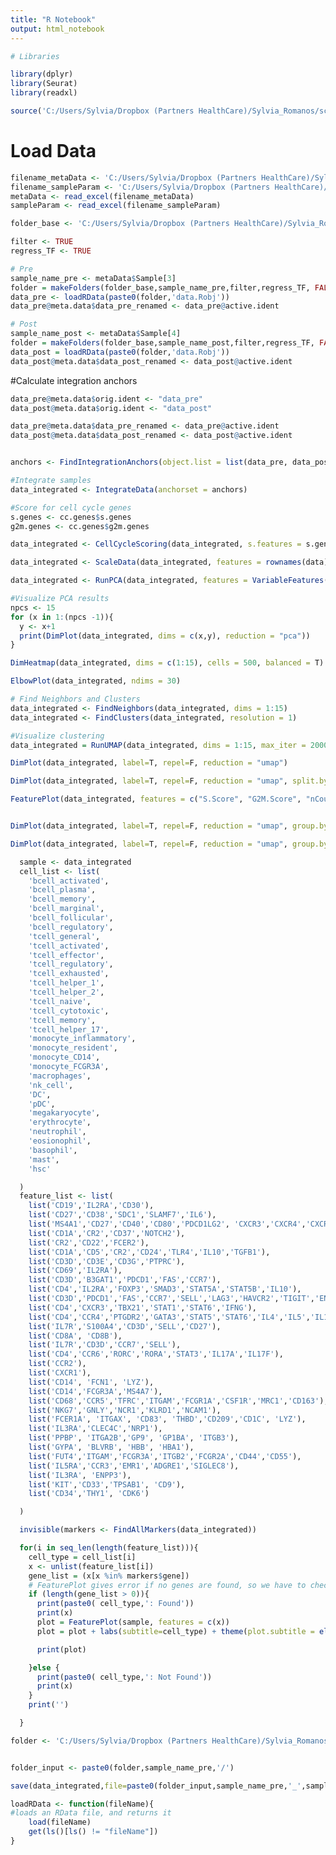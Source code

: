 ---
title: "R Notebook"
output: html_notebook
---
```{r}
# Libraries

library(dplyr)
library(Seurat)
library(readxl)

source('C:/Users/Sylvia/Dropbox (Partners HealthCare)/Sylvia_Romanos/scRNASeq/Code/Functions.R')

```

# Load Data
```{r}
filename_metaData <- 'C:/Users/Sylvia/Dropbox (Partners HealthCare)/Sylvia_Romanos/scRNASeq/Data/Dexa_meta.xlsx'
filename_sampleParam <- 'C:/Users/Sylvia/Dropbox (Partners HealthCare)/Sylvia_Romanos/scRNASeq/Data/sample_parameters.xlsx'
metaData <- read_excel(filename_metaData)
sampleParam <- read_excel(filename_sampleParam)

folder_base <- 'C:/Users/Sylvia/Dropbox (Partners HealthCare)/Sylvia_Romanos/scRNASeq/Code/Output/'

filter <- TRUE
regress_TF <- TRUE

# Pre
sample_name_pre <- metaData$Sample[3]
folder = makeFolders(folder_base,sample_name_pre,filter,regress_TF, FALSE)
data_pre <- loadRData(paste0(folder,'data.Robj'))
data_pre@meta.data$data_pre_renamed <- data_pre@active.ident

# Post
sample_name_post <- metaData$Sample[4]
folder = makeFolders(folder_base,sample_name_post,filter,regress_TF, FALSE)
data_post = loadRData(paste0(folder,'data.Robj'))
data_post@meta.data$data_post_renamed <- data_post@active.ident

```

#Calculate integration anchors
```{r}

data_pre@meta.data$orig.ident <- "data_pre"
data_post@meta.data$orig.ident <- "data_post"

data_pre@meta.data$data_pre_renamed <- data_pre@active.ident
data_post@meta.data$data_post_renamed <- data_post@active.ident


anchors <- FindIntegrationAnchors(object.list = list(data_pre, data_post))

#Integrate samples
data_integrated <- IntegrateData(anchorset = anchors)
```
  
```{r}
#Score for cell cycle genes
s.genes <- cc.genes$s.genes
g2m.genes <- cc.genes$g2m.genes

data_integrated <- CellCycleScoring(data_integrated, s.features = s.genes, g2m.features = g2m.genes, set.ident = TRUE)

data_integrated <- ScaleData(data_integrated, features = rownames(data))

data_integrated <- RunPCA(data_integrated, features = VariableFeatures(object =data_integrated), npcs = 15)
```

```{r}
#Visualize PCA results
npcs <- 15
for (x in 1:(npcs -1)){
  y <- x+1
  print(DimPlot(data_integrated, dims = c(x,y), reduction = "pca"))
}

DimHeatmap(data_integrated, dims = c(1:15), cells = 500, balanced = T)

ElbowPlot(data_integrated, ndims = 30)

```

```{r}
# Find Neighbors and Clusters
data_integrated <- FindNeighbors(data_integrated, dims = 1:15)
data_integrated <- FindClusters(data_integrated, resolution = 1)

#Visualize clustering
data_integrated = RunUMAP(data_integrated, dims = 1:15, max_iter = 2000)

```

```{r}
DimPlot(data_integrated, label=T, repel=F, reduction = "umap")

```

```{r}
DimPlot(data_integrated, label=T, repel=F, reduction = "umap", split.by = "orig.ident")

```

```{r}
FeaturePlot(data_integrated, features = c("S.Score", "G2M.Score", "nCount_RNA", "percent.mt"))

```
```{r}


```


```{r}
DimPlot(data_integrated, label=T, repel=F, reduction = "umap", group.by = "data_pre_renamed", split.by = "orig.ident")

```

```{r}
DimPlot(data_integrated, label=T, repel=F, reduction = "umap", group.by = "data_post_renamed", split.by = "orig.ident")

```
```{r}

  sample <- data_integrated
  cell_list <- list(
    'bcell_activated',
    'bcell_plasma',
    'bcell_memory',
    'bcell_marginal',
    'bcell_follicular',
    'bcell_regulatory',
    'tcell_general',
    'tcell_activated',
    'tcell_effector',
    'tcell_regulatory',
    'tcell_exhausted',
    'tcell_helper_1',
    'tcell_helper_2',
    'tcell_naive',
    'tcell_cytotoxic',
    'tcell_memory',
    'tcell_helper_17',
    'monocyte_inflammatory',
    'monocyte_resident',
    'monocyte_CD14',
    'monocyte_FCGR3A',
    'macrophages',
    'nk_cell',
    'DC',
    'pDC',
    'megakaryocyte',
    'erythrocyte',
    'neutrophil',
    'eosionophil',
    'basophil',
    'mast',
    'hsc'

  )
  feature_list <- list(
    list('CD19','IL2RA','CD30'),
    list('CD27','CD38','SDC1','SLAMF7','IL6'),
    list('MS4A1','CD27','CD40','CD80','PDCD1LG2', 'CXCR3','CXCR4','CXCR5','CXCR6'),
    list('CD1A','CR2','CD37','NOTCH2'),
    list('CR2','CD22','FCER2'),
    list('CD1A','CD5','CR2','CD24','TLR4','IL10','TGFB1'),
    list('CD3D','CD3E','CD3G','PTPRC'),
    list('CD69','IL2RA'),
    list('CD3D','B3GAT1','PDCD1','FAS','CCR7'),
    list('CD4','IL2RA','FOXP3','SMAD3','STAT5A','STAT5B','IL10'),
    list('CD3D','PDCD1','FAS','CCR7','SELL','LAG3','HAVCR2','TIGIT','ENTPD1'),
    list('CD4','CXCR3','TBX21','STAT1','STAT6','IFNG'),
    list('CD4','CCR4','PTGDR2','GATA3','STAT5','STAT6','IL4','IL5','IL13'),
    list('IL7R','S100A4','CD3D','SELL','CD27'),
    list('CD8A', 'CD8B'),
    list('IL7R','CD3D','CCR7','SELL'),
    list('CD4','CCR6','RORC','RORA','STAT3','IL17A','IL17F'),
    list('CCR2'),
    list('CXCR1'),
    list('CD14', 'FCN1', 'LYZ'),
    list('CD14','FCGR3A','MS4A7'),
    list('CD68','CCR5','TFRC','ITGAM','FCGR1A','CSF1R','MRC1','CD163'),
    list('NKG7','GNLY','NCR1','KLRD1','NCAM1'),
    list('FCER1A', 'ITGAX', 'CD83', 'THBD','CD209','CD1C', 'LYZ'),
    list('IL3RA','CLEC4C','NRP1'),
    list('PPBP', 'ITGA2B','GP9', 'GP1BA', 'ITGB3'),
    list('GYPA', 'BLVRB', 'HBB', 'HBA1'),
    list('FUT4','ITGAM','FCGR3A','ITGB2','FCGR2A','CD44','CD55'),
    list('IL5RA','CCR3','EMR1','ADGRE1','SIGLEC8'),
    list('IL3RA', 'ENPP3'),
    list('KIT','CD33','TPSAB1', 'CD9'),
    list('CD34','THY1', 'CDK6')

  )

  invisible(markers <- FindAllMarkers(data_integrated))

  for(i in seq_len(length(feature_list))){
    cell_type = cell_list[i]
    x <- unlist(feature_list[i])
    gene_list = (x[x %in% markers$gene])
    # FeaturePlot gives error if no genes are found, so we have to check if they are included 
    if (length(gene_list > 0)){
      print(paste0( cell_type,': Found'))
      print(x)
      plot = FeaturePlot(sample, features = c(x))
      plot = plot + labs(subtitle=cell_type) + theme(plot.subtitle = element_text(hjust=0.5, size=16))

      print(plot)

    }else {
      print(paste0( cell_type,': Not Found'))
      print(x)
    }
    print('')

  }
```

```{r}

folder <- 'C:/Users/Sylvia/Dropbox (Partners HealthCare)/Sylvia_Romanos/scRNASeq/Code/Output/'


folder_input <- paste0(folder,sample_name_pre,'/')

save(data_integrated,file=paste0(folder_input,sample_name_pre,'_',sample_name_post,'_integration.Robj'))

```


```{r}
loadRData <- function(fileName){
#loads an RData file, and returns it
    load(fileName)
    get(ls()[ls() != "fileName"])
}
```

